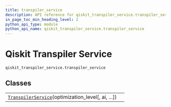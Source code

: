 ```yaml
---
title: transpiler_service
description: API reference for qiskit_transpiler_service.transpiler_service
in_page_toc_min_heading_level: 2
python_api_type: module
python_api_name: qiskit_transpiler_service.transpiler_service
---
```


<span id="qiskit-transpiler-service-qiskit-transpiler-service-transpiler-service" />

<span id="module-qiskit_transpiler_service.transpiler_service" />

# Qiskit Transpiler Service

<span id="module-qiskit_transpiler_service.transpiler_service" />

`qiskit_transpiler_service.transpiler_service`

## Classes

|                                                                                                                                                                                         |   |
| --------------------------------------------------------------------------------------------------------------------------------------------------------------------------------------- | - |
| [`TranspilerService`](qiskit_transpiler_service.transpiler_service.TranspilerService "qiskit_transpiler_service.transpiler_service.TranspilerService")(optimization\_level\[, ai, ...]) |   |

